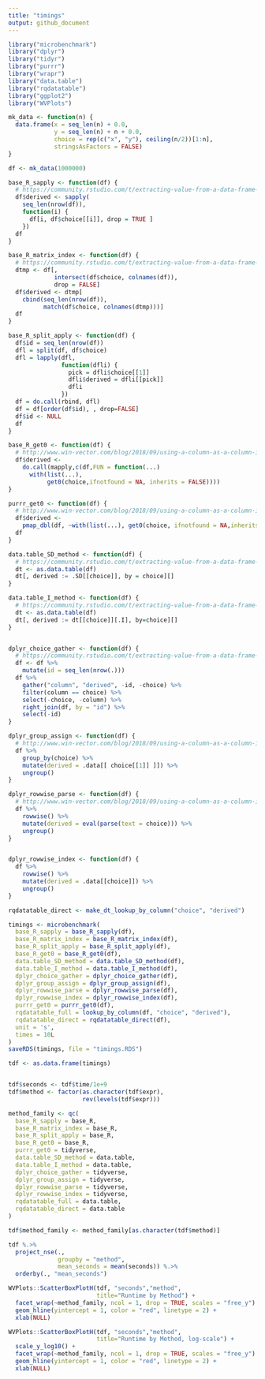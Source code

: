 ```yaml
---
title: "timings"
output: github_document
---
```


```r
library("microbenchmark")
library("dplyr")
library("tidyr")
library("purrr")
library("wrapr")
library("data.table")
library("rqdatatable")
library("ggplot2")
library("WVPlots")
```

```r
mk_data <- function(n) {
  data.frame(x = seq_len(n) + 0.0,
             y = seq_len(n) + n + 0.0,
             choice = rep(c("x", "y"), ceiling(n/2))[1:n],
             stringsAsFactors = FALSE)
}

df <- mk_data(1000000)
```


```r

base_R_sapply <- function(df) {
  # https://community.rstudio.com/t/extracting-value-from-a-data-frame-where-column-name-to-extract-from-is-dynamically-determined-by-values-in-another-column/14585
  df$derived <- sapply( 
    seq_len(nrow(df)), 
    function(i) { 
      df[i, df$choice[[i]], drop = TRUE ]
    })
  df
}

base_R_matrix_index <- function(df) {
  # https://community.rstudio.com/t/extracting-value-from-a-data-frame-where-column-name-to-extract-from-is-dynamically-determined-by-values-in-another-column/14585
  dtmp <- df[, 
             intersect(df$choice, colnames(df)), 
             drop = FALSE]
  df$derived <- dtmp[
    cbind(seq_len(nrow(df)),
          match(df$choice, colnames(dtmp)))]
  df
}

base_R_split_apply <- function(df) {
  df$id = seq_len(nrow(df))
  dfl = split(df, df$choice)
  dfl = lapply(dfl,
               function(dfli) {
                 pick = dfli$choice[[1]]
                 dfli$derived = dfli[[pick]]
                 dfli
               })
  df = do.call(rbind, dfl)
  df = df[order(df$id), , drop=FALSE]
  df$id <- NULL
  df
}

base_R_get0 <- function(df) {
  # http://www.win-vector.com/blog/2018/09/using-a-column-as-a-column-index/#comment-67008
  df$derived <-
    do.call(mapply,c(df,FUN = function(...)
      with(list(...),
           get0(choice,ifnotfound = NA, inherits = FALSE))))
}

purrr_get0 <- function(df) {
  # http://www.win-vector.com/blog/2018/09/using-a-column-as-a-column-index/#comment-67007
  df$derived <-
    pmap_dbl(df, ~with(list(...), get0(choice, ifnotfound = NA,inherits = FALSE)))
  df
}

data.table_SD_method <- function(df) {
  # https://community.rstudio.com/t/extracting-value-from-a-data-frame-where-column-name-to-extract-from-is-dynamically-determined-by-values-in-another-column/14585
  dt <- as.data.table(df)
  dt[, derived := .SD[[choice]], by = choice][]
}

data.table_I_method <- function(df) {
  # https://community.rstudio.com/t/extracting-value-from-a-data-frame-where-column-name-to-extract-from-is-dynamically-determined-by-values-in-another-column/14585
  dt <- as.data.table(df)
  dt[, derived := dt[[choice]][.I], by=choice][]
}


dplyr_choice_gather <- function(df) {
  # https://community.rstudio.com/t/extracting-value-from-a-data-frame-where-column-name-to-extract-from-is-dynamically-determined-by-values-in-another-column/14585
  df <- df %>%
    mutate(id = seq_len(nrow(.)))
  df %>%
    gather("column", "derived", -id, -choice) %>%
    filter(column == choice) %>%
    select(-choice, -column) %>%
    right_join(df, by = "id") %>%
    select(-id)
}

dplyr_group_assign <- function(df) {
  # http://www.win-vector.com/blog/2018/09/using-a-column-as-a-column-index/
  df %>% 
    group_by(choice) %>%
    mutate(derived = .data[[ choice[[1]] ]]) %>%
    ungroup() 
}

dplyr_rowwise_parse <- function(df) {
  # http://www.win-vector.com/blog/2018/09/using-a-column-as-a-column-index/#comment-67006
  df %>%
    rowwise() %>% 
    mutate(derived = eval(parse(text = choice))) %>%
    ungroup()
}


dplyr_rowwise_index <- function(df) {
  df %>%
    rowwise() %>% 
    mutate(derived = .data[[choice]]) %>%
    ungroup()
}

rqdatatable_direct <- make_dt_lookup_by_column("choice", "derived")
```

```r
timings <- microbenchmark(
  base_R_sapply = base_R_sapply(df),
  base_R_matrix_index = base_R_matrix_index(df),
  base_R_split_apply = base_R_split_apply(df),
  base_R_get0 = base_R_get0(df),
  data.table_SD_method = data.table_SD_method(df),
  data.table_I_method = data.table_I_method(df),
  dplyr_choice_gather = dplyr_choice_gather(df),
  dplyr_group_assign = dplyr_group_assign(df),
  dplyr_rowwise_parse = dplyr_rowwise_parse(df),
  dplyr_rowwise_index = dplyr_rowwise_index(df),
  purrr_get0 = purrr_get0(df),
  rqdatatable_full = lookup_by_column(df, "choice", "derived"),
  rqdatatable_direct = rqdatatable_direct(df),
  unit = 's',
  times = 10L
)
saveRDS(timings, file = "timings.RDS")
```


```r
tdf <- as.data.frame(timings)


tdf$seconds <- tdf$time/1e+9
tdf$method <- factor(as.character(tdf$expr),
                     rev(levels(tdf$expr)))

method_family <- qc(
  base_R_sapply = base_R,
  base_R_matrix_index = base_R,
  base_R_split_apply = base_R,
  base_R_get0 = base_R,
  purrr_get0 = tidyverse,
  data.table_SD_method = data.table,
  data.table_I_method = data.table,
  dplyr_choice_gather = tidyverse,
  dplyr_group_assign = tidyverse,
  dplyr_rowwise_parse = tidyverse,
  dplyr_rowwise_index = tidyverse,
  rqdatatable_full = data.table,
  rqdatatable_direct = data.table
)

tdf$method_family <- method_family[as.character(tdf$method)]

tdf %.>%
  project_nse(., 
              groupby = "method",
              mean_seconds = mean(seconds)) %.>%
  orderby(., "mean_seconds")

WVPlots::ScatterBoxPlotH(tdf, "seconds","method",  
                         title="Runtime by Method") +
  facet_wrap(~method_family, ncol = 1, drop = TRUE, scales = "free_y") +
  geom_hline(yintercept = 1, color = "red", linetype = 2) + 
  xlab(NULL)

WVPlots::ScatterBoxPlotH(tdf, "seconds","method",  
                         title="Runtime by Method, log-scale") + 
  scale_y_log10() +
  facet_wrap(~method_family, ncol = 1, drop = TRUE, scales = "free_y") +
  geom_hline(yintercept = 1, color = "red", linetype = 2) + 
  xlab(NULL)
```

